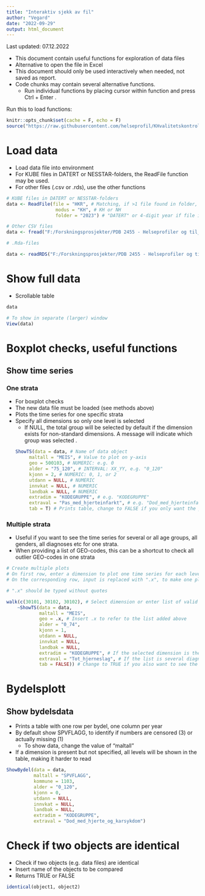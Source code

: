 ```yaml
---
title: "Interaktiv sjekk av fil"
author: "Vegard"
date: "2022-09-29"
output: html_document
---
```


Last updated: 07.12.2022

- This document contain useful functions for exploration of data files
- Alternative to open the file in Excel
- This document should only be used interactively when needed, not saved as report.
- Code chunks may contain several alternative functions. 
    - Run individual functions by placing cursor within function and press Ctrl + Enter . 

Run this to load functions: 

```r
knitr::opts_chunk$set(cache = F, echo = F)
source("https://raw.githubusercontent.com/helseprofil/KHvalitetskontroll/main/R/setup.R")
```


# Load data

* Load data file into environment
* For KUBE files in DATERT or NESSTAR-folders, the ReadFile function may be used. 
* For other files (.csv or .rds), use the other functions

```r
# KUBE files in DATERT or NESSTAR-folders
data <- ReadFile(file = "HKR", # Matching, if >1 file found in folder, specify file name further
                  modus = "KH", # KH or NH
                  folder = "2023") # "DATERT" or 4-digit year if file in NESSTAR-folder

# Other CSV files
data <- fread("F:/Forskningsprosjekter/PDB 2455 - Helseprofiler og til_/PRODUKSJON/ORGDATA/SSB/ENEFHIB/ORG/2023/ENEFHIB.csv")

# .Rda-files

data <- readRDS("F:/Forskningsprosjekter/PDB 2455 - Helseprofiler og til_/PRODUKSJON/PRODUKTER/MELLOMPROD/R/STABLAORG/DATERT/TRANGBODDHET_2022-11-07-18-38.rds")


```

# Show full data

* Scrollable table

```r
data 

# To show in separate (larger) window 
View(data)
```

# Boxplot checks, useful functions

## Show time series

### One strata

- For boxplot checks
- The new data file must be loaded (see methods above)
- Plots the time series for one specific strata
- Specify all dimensions so only one level is selected
    - If NULL, the total group will be selected by default if the dimension exists
    for non-standard dimensions. A message will indicate which group was selected
    .
```r
ShowTS(data = data, # Name of data object
       maltall = "MEIS", # Value to plot on y-axis
       geo = 500103, # NUMERIC: e.g. 0
       alder = "75_120", # INTERVAL: XX_YY, e.g. "0_120"
       kjonn = 2, # NUMERIC: 0, 1, or 2
       utdann = NULL, # NUMERIC
       innvkat = NULL, # NUMERIC
       landbak = NULL, # NUMERIC
       extradim = "KODEGRUPPE", # e.g. "KODEGRUPPE"
       extraval = "Pas_med_hjerteinfarkt", # e.g. "Dod_med_hjerteinfarkt"
       tab = T) # Prints table, change to FALSE if you only want the plot
```

### Multiple strata

- Useful if you want to see the time series for several or all age groups, all genders, all diagnoses etc for one strata. 
- When providing a list of GEO-codes, this can be a shortcut to check all outlier GEO-codes in one strata

```r
# Create multiple plots
# On first row, enter a dimension to plot one time series for each level, or a list of levels you want to plot for one dimension (e.g. list of GEO). 
# On the corresponding row, input is replaced with ".x", to make one plot per element of the input list. 

# ".x" should be typed without quotes

walk(c(30101, 30102, 30102), # Select dimension or enter list of valid values here as `walk(DIMNAME)' or 'walk(c(a, b, c)' 
    ~ShowTS(data = data, 
            maltall = "MEIS", 
            geo = .x, # Insert .x to refer to the list added above 
            alder = "0_74", 
            kjonn = 1, 
            utdann = NULL, 
            innvkat = NULL, 
            landbak = NULL, 
            extradim = "KODEGRUPPE", # If the selected dimension is the extradimension, extraval must be ".x"
            extraval = "Tot_hjerneslag", # If the list is several diagnoses, ".x" also goes here.
            tab = FALSE)) # Change to TRUE if you also want to see the data
```

# Bydelsplott

## Show bydelsdata

- Prints a table with one row per bydel, one column per year
- By default show SPVFLAGG, to identify if numbers are censored (3) or actually missing (1)
    - To show data, change the value of "maltall"
- If a dimension is present but not specified, all levels will be shown in the table, making it harder to read

```r
ShowBydel(data = data, 
          maltall = "SPVFLAGG",
          kommune = 1103, 
          alder = "0_120", 
          kjonn = 0, 
          utdann = NULL,
          innvkat = NULL,
          landbak = NULL,
          extradim = "KODEGRUPPE",
          extraval = "Dod_med_hjerte_og_karsykdom")
```


# Check if two objects are identical

* Check if two objects (e.g. data files) are identical
* Insert name of the objects to be compared
* Returns TRUE or FALSE

```r


identical(object1, object2)
```




